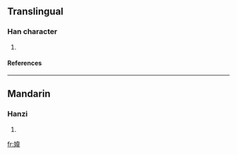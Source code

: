 ==Translingual==
===Han character===
{{Han char|rn=38|rad=女|as=09|sn=12|four=|canj=女木一手 (VDMQ)}}
# {{defn|Han|sort=女09}}
====References====
{{Han ref|kx=0266.120|dkj=06473|dj=0533.180|hdz=21069.130|uh=5A81|ud=23169}}
----
==Mandarin==
===Hanzi===
{{cmn-hanzi|pin=[[wēi]] (wei1)|wg=wei<sup>1</sup>}}
# {{defn|Mandarin}}

[[fr:媁]]